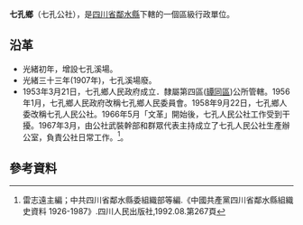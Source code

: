 '''七孔鄉'''（七孔公社），是[[四川省|四川省]][[鄰水縣|鄰水縣]]下轄的一個區級行政單位。

== 沿革==
* 光緒初年，增設七孔溪場。
* 光緒三十三年(1907年)，七孔溪場廢。
* 1953年3月21日，七孔鄉人民政府成立．隸屬第四區([[罈同區|罈同區]])公所管轄。1956年1月，七孔鄉人民政府改稱七孔鄉人民委員會。1958年9月22日，七孔鄉人委改稱七孔人民公社。1966年5月「文革」開始後，七孔人民公社工作受到干擾。1967年3月，由公社武裝幹部和群眾代表主持成立了七孔人民公社生產辦公室，負責公社日常工作。<ref>雷志遠主編；中共四川省鄰水縣委組織部等編.《中國共產黨四川省鄰水縣組織史資料 1926-1987》.四川人民出版社,1992.08.第267頁</ref>。

== 參考資料 ==
{{reflist}}
{{四川行政區劃小作品}}
{{鄰水縣行政區劃（1953年4月24日至1953年9月4日）}}
{{鄰水縣行政區劃（1953年9月4日至1955年3月5日）}}
{{鄰水縣行政區劃（1955年3月5日至1956年1月24日）}}
{{鄰水縣行政區劃（1956年1月24日至1963年5月25日）}}
{{鄰水縣行政區劃（1963年5月25日至1993年12月31日）}}
{{鄰水縣行政區劃}}